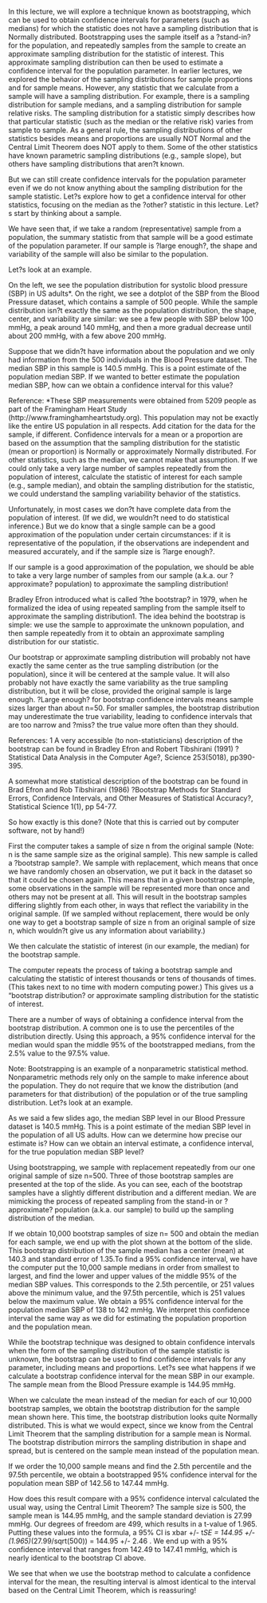 In this lecture, we will explore a technique known as bootstrapping, which can be used to obtain confidence intervals for parameters (such as medians) for which the statistic does not have a sampling distribution that is Normally distributed. Bootstrapping uses the sample itself as a ?stand-in? for the population, and repeatedly samples from the sample to create an approximate sampling distribution for the statistic of interest. This approximate sampling distribution can then be used to estimate a confidence interval for the population parameter. In earlier lectures, we explored the behavior of the sampling distributions for sample proportions and for sample means. However, any statistic that we calculate from a sample will have a sampling distribution. For example, there is a sampling distribution for sample medians, and a sampling distribution for sample relative risks. The sampling distribution for a statistic simply describes how that particular statistic (such as the median or the relative risk) varies from sample to sample. As a general rule, the sampling distributions of other statistics besides means and proportions are usually NOT Normal and the Central Limit Theorem does NOT apply to them. Some of the other statistics have known parametric sampling distributions (e.g., sample slope), but others have sampling distributions that aren?t known.

But we can still create confidence intervals for the population parameter even if we do not know anything about the sampling distribution for the sample statistic. Let?s explore how to get a confidence interval for other statistics, focusing on the median as the ?other? statistic in this lecture.
Let?s start by thinking about a sample.

We have seen that, if we take a random (representative) sample from a population, the summary statistic from that sample will be a good estimate of the population parameter. If our sample is ?large enough?, the shape and variability of the sample will also be similar to the population. 

Let?s look at an example. 

On the left, we see the population distribution for systolic blood pressure (SBP) in US adults*. On the right, we see a dotplot of the SBP from the Blood Pressure dataset, which contains a sample of 500 people. While the sample distribution isn?t exactly the same as the population distribution, the shape, center, and variability are similar: we see a few people with SBP below 100 mmHg, a peak around 140 mmHg, and then a more gradual decrease until about 200 mmHg, with a few above 200 mmHg.

Suppose that we didn?t have information about the population and we only had information from the 500 individuals in the Blood Pressure dataset. The median SBP in this sample is 140.5 mmHg. This is a point estimate of the population median SBP. If we wanted to better estimate the population median SBP, how can we obtain a confidence interval for this value?

Reference: 
*These SBP measurements were obtained from 5209 people as part of the Framingham Heart Study (http://www.framinghamheartstudy.org). This population may not be exactly like the entire US population in all respects.
Add citation for the data for the sample, if different.
Confidence intervals for a mean or a proportion are based on the assumption that the sampling distribution for the statistic (mean or proportion) is Normally or approximately Normally distributed. For other statistics, such as the median, we cannot make that assumption. If we could only take a very large number of samples repeatedly from the population of interest, calculate the statistic of interest for each sample (e.g., sample median), and obtain the sampling distribution for the statistic, we could understand the sampling variability behavior of the statistics. 

Unfortunately, in most cases we don?t have complete data from the population of interest. (If we did, we wouldn?t need to do statistical inference.) But we do know that a single sample can be a good approximation of the population under certain circumstances: if it is representative of the population, if the observations are independent and measured accurately, and if the sample size is ?large enough?. 

If our sample is a good approximation of the population, we should be able to take a very large number of samples from our sample (a.k.a. our ?approximate? population) to approximate the sampling distribution!

Bradley Efron introduced what is called ?the bootstrap? in 1979, when he formalized the idea of using repeated sampling from the sample itself to approximate the sampling distribution1. The idea behind the bootstrap is simple: we use the sample to approximate the unknown population, and then sample repeatedly from it to obtain an approximate sampling distribution for our statistic. 

Our bootstrap or approximate sampling distribution will probably not have exactly the same center as the true sampling distribution (or the population), since it will be centered at the sample value. It will also probably not have exactly the same variability as the true sampling distribution, but it will be close, provided the original sample is large enough. ?Large enough? for bootstrap confidence intervals means sample sizes larger than about n=50. For smaller samples, the bootstrap distribution may underestimate the true variability, leading to confidence intervals that are too narrow and ?miss? the true value more often than they should.

References:
1 A very accessible (to non-statisticians) description of the bootstrap can be found in Bradley Efron and Robert Tibshirani (1991) ?Statistical Data Analysis in the Computer Age?, Science 253(5018), pp390-395.

A somewhat more statistical description of the bootstrap can be found in Brad Efron and Rob Tibshirani (1986) ?Bootstrap Methods for Standard Errors, Confidence Intervals, and Other Measures of Statistical Accuracy?, Statistical Science 1(1), pp 54-77.



So how exactly is this done? (Note that this is carried out by computer software, not by hand!)

First the computer takes a sample of size n from the original sample (Note: n is the same sample size as the original sample). This new sample is called a ?bootstrap sample?. We sample with replacement, which means that once we have randomly chosen an observation, we put it back in the dataset so that it could be chosen again. This means that in a given bootstrap sample, some observations in the sample will be represented more than once and others may not be present at all. This will result in the bootstrap samples differing slightly from each other, in ways that reflect the variability in the original sample. (If we sampled without replacement, there would be only one way to get a bootstrap sample of size n from an original sample of size n, which wouldn?t give us any information about variability.)

We then calculate the statistic of interest (in our example, the median) for the bootstrap sample.

The computer repeats the process of taking a bootstrap sample and calculating the statistic of interest thousands or tens of thousands of times. (This takes next to no time with modern computing power.) This gives us a "bootstrap distribution? or approximate sampling distribution for the statistic of interest. 

There are a number of ways of obtaining a confidence interval from the bootstrap distribution. A common one is to use the percentiles of the distribution directly. Using this approach, a 95% confidence interval for the median would span the middle 95% of the bootstrapped medians, from the 2.5% value to the 97.5% value. 

Note: Bootstrapping is an example of a nonparametric statistical method. Nonparametric methods rely only on the sample to make inference about the population. They do not require that we know the distribution (and parameters for that distribution) of the population or of the true sampling distribution. 
Let?s look at an example.

As we said a few slides ago, the median SBP level in our Blood Pressure dataset is 140.5 mmHg. This is a point estimate of the median SBP level in the population of all US adults. How can we determine how precise our estimate is? How can we obtain an interval estimate, a confidence interval, for the true population median SBP level?

Using bootstrapping, we sample with replacement repeatedly from our one original sample of size n=500. Three of those bootstrap samples are presented at the top of the slide. As you can see, each of the bootstrap samples have a slightly different distribution and a different median. We are mimicking the process of repeated sampling from the stand-in or ?approximate? population (a.k.a. our sample) to build up the sampling distribution of the median. 

If we obtain 10,000 bootstrap samples of size n= 500 and obtain the median for each sample, we end up with the plot shown at the bottom of the slide. This bootstrap distribution of the sample median has a center (mean) at 140.3 and standard error of 1.35.To find a 95% confidence interval, we have the computer put the 10,000 sample medians in order from smallest to largest, and find the lower and upper values of the middle 95% of the median SBP values. This corresponds to the 2.5th percentile, or 251 values above the minimum value, and the 97.5th percentile, which is 251 values below the maximum value. We obtain a 95% confidence interval for the population median SBP of 138 to 142 mmHg. We interpret this confidence interval the same way as we did for estimating the population proportion and the population mean. 

While the bootstrap technique was designed to obtain confidence intervals when the form of the sampling distribution of the sample statistic is unknown, the bootstrap can be used to find confidence intervals for any parameter, including means and proportions. Let?s see what happens if we calculate a bootstrap confidence interval for the mean SBP in our example. The sample mean from the Blood Pressure example is 144.95 mmHg. 

When we calculate the mean instead of the median for each of our 10,000 bootstrap samples, we obtain the bootstrap distribution for the sample mean shown here. This time, the bootstrap distribution looks quite Normally distributed. This is what we would expect, since we know from the Central Limit Theorem that the sampling distribution for a sample mean is Normal. The bootstrap distribution mirrors the sampling distribution in shape and spread, but is centered on the sample mean instead of the population mean.

If we order the 10,000 sample means and find the 2.5th percentile and the 97.5th percentile, we obtain a bootstrapped 95% confidence interval for the population mean SBP of 142.56 to 147.44 mmHg. 

How does this result compare with a 95% confidence interval calculated the usual way, using the Central Limit Theorem? The sample size is 500, the sample mean is 144.95 mmHg, and the sample standard deviation is 27.99 mmHg. Our degrees of freedom are 499, which results in a t-value of 1.965. Putting these values into the formula, a 95% CI is xbar +/- t*SE = 144.95 +/- (1.965)*(27.99/sqrt(500)) = 144.95 +/- 2.46 . We end up with a 95% confidence interval that ranges from 142.49 to 147.41 mmHg, which is nearly identical to the bootstrap CI above.

We see that when we use the bootstrap method to calculate a confidence interval for the mean, the resulting interval is almost identical to the interval based on the Central Limit Theorem, which is reassuring!